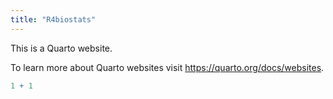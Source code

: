 ```yaml
---
title: "R4biostats"
---
```


This is a Quarto website.

To learn more about Quarto websites visit <https://quarto.org/docs/websites>.

```r
1 + 1
```
